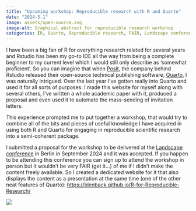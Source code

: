 ```yaml
---
title: "Upcoming workshop: Reproducible research with R and Quarto"
date: "2024-5-1"
image: assets/open-source.svg
image-alt: Graphical abstract for reproducible research workshop
categories: [R, Quarto, Reproducible research, FAIR, Landscape conference, workshop]
---
```


I have been a big fan of R for everything research related for several years and Rstudio has been my go-to IDE all the way from being a complete beginner to my current level which I would still only describe as 'somewhat proficient'. So you can imagine that when [Posit](), the company behind Rstudio released their open-source technical publishing software, [Quarto](), I was naturally intrigued. Over the last year I've gotten really into Quarto and used it for all sorts of purposes: I made this website for myself along with several others, I've written a  whole academic paper with it, produced a proposal and even used it to automate the mass-sending of invitation letters.

This experience prompted me to put together a workshop, that would try to combine all of the bits and pieces of useful knowledge I have acquired in using both R and Quarto for engaging in reproducible scientific research into a semi-coherent package. 

I submitted a proposal for the workshop to be delivered at the [Landscape conference](https://landscape2024.org/frontend/index.php?folder_id=7393&page_id=) in Berlin in September 2024 and it was accepted. If you happen to be attending this conference you can sign up to attend the workshop in person but it wouldn't be very FAIR (get it...) of me if I didn't make the content freely available. So I created a dedicated website for it that also displays the content as a presentation at the same time (one of the other neat features of Quarto): [https://blenback.github.io/R-for-Reproducible-Research/](https://blenback.github.io/R-for-Reproducible-Research)  

![](assets/workshop_abstract.png){fig-alt="graphical_abstract" fig-align="center"}



